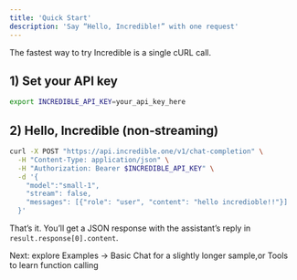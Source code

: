 ```yaml
---
title: 'Quick Start'
description: 'Say “Hello, Incredible!” with one request'
---
```


The fastest way to try Incredible is a single cURL call.

## 1) Set your API key

```bash
export INCREDIBLE_API_KEY=your_api_key_here
```

## 2) Hello, Incredible (non‑streaming)

```bash
curl -X POST "https://api.incredible.one/v1/chat-completion" \
  -H "Content-Type: application/json" \
  -H "Authorization: Bearer $INCREDIBLE_API_KEY" \
  -d '{
    "model":"small-1",
    "stream": false,
    "messages": [{"role": "user", "content": "hello incredioble!!"}]
  }'
```

That’s it. You’ll get a JSON response with the assistant’s reply in `result.response[0].content`.

Next: explore Examples → Basic Chat for a slightly longer sample,or Tools to learn function calling
